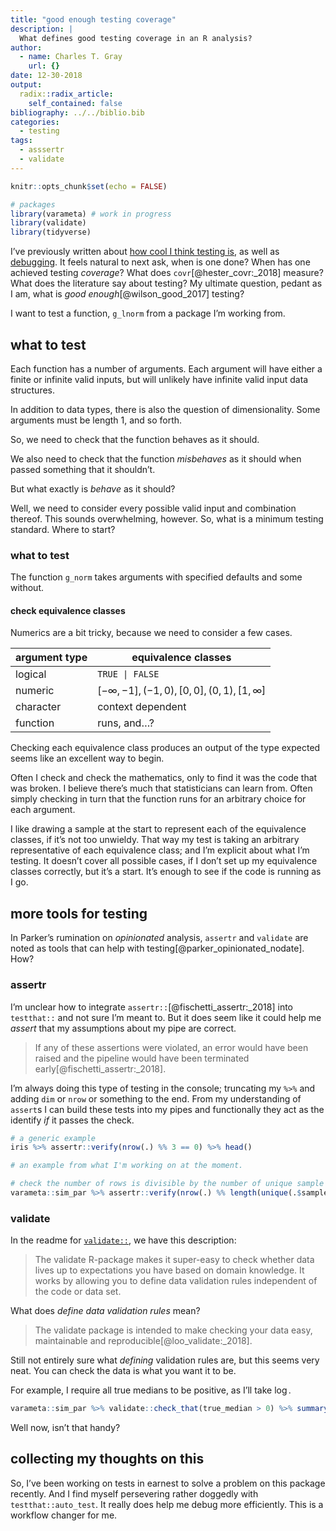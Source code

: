 ```yaml
---
title: "good enough testing coverage"
description: |
  What defines good testing coverage in an R analysis? 
author:
  - name: Charles T. Gray
    url: {}
date: 12-30-2018
output:
  radix::radix_article:
    self_contained: false
bibliography: ../../biblio.bib
categories: 
  - testing
tags: 
  - asssertr
  - validate
---
```


```r
knitr::opts_chunk$set(echo = FALSE)
```

```r
# packages
library(varameta) # work in progress
library(validate)
library(tidyverse)
```

I've previously written about [how cool I think testing is](https://ropensci.org/blog/2018/03/13/ode-to-testing/), as well as [debugging](http://cantabile.rbind.io/posts/2018-11-12-testing-as-debugging/). It feels natural to next ask, when is one done? When has one achieved testing _coverage_? What does `covr`[@hester_covr:_2018] measure? What does the literature say about testing? My ultimate question, pedant as I am, what is _good enough_[@wilson_good_2017] testing?

I want to test a function, `g_lnorm` from a package I'm working from.  

## what to test

Each function has a number of arguments. Each argument will have either a finite or infinite valid inputs, but will unlikely have infinite valid input data structures. 

In addition to data types, there is also the question of dimensionality. Some arguments must be length 1, and so forth.

So, we need to check that the function behaves as it should. 

We also need to check that the function _misbehaves_ as it should when passed something that it shouldn't.

But what exactly is _behave_ as it should? 

Well, we need to consider every possible valid input and combination thereof. This sounds overwhelming, however. So, what is a minimum testing standard. Where to start? 

### what to test 

The function `g_norm` takes arguments with specified defaults and some without. 

#### check equivalence classes

Numerics are a bit tricky, because we need to consider a few cases.

argument type | equivalence classes
- | - 
logical | `TRUE | FALSE`
numeric | $[-\infty, -1], (-1, 0), [0,0], (0,1), [1, \infty]$
character | context dependent
function | runs, and$\dots$?

Checking each equivalence class produces an output of the type expected seems like an excellent way to begin. 

Often I check and check the mathematics, only to find it was the code that was broken. I believe there's much that statisticians can learn from. Often simply checking in turn that the function runs for an arbitrary choice for each argument. 

I like drawing a sample at the start to represent each of the equivalence classes, if it's not too unwieldy. That way my test is taking an arbitrary representative of each equivalence class; and I'm explicit about what I'm testing. It doesn't cover all possible cases, if I don't set up my equivalence classes correctly, but it's a start. It's enough to see if the code is running as I go. 

## more tools for testing

In Parker's rumination on _opinionated_ analysis, `assertr` and `validate` are noted as tools that can help with testing[@parker_opinionated_nodate]. How? 

### assertr

I'm unclear how to integrate `assertr::`[@fischetti_assertr:_2018] into `testthat::` and not sure I'm meant to. But it does seem like it could help me _assert_ that my assumptions about my pipe are correct.

> If any of these assertions were violated, an error would have been raised and the pipeline would have been terminated early[@fischetti_assertr:_2018].

I'm always doing this type of testing in the console; truncating my ` %>% ` and adding `dim` or `nrow` or something to the end. From my understanding of `assert`s I can build these tests into my pipes and functionally they act as the identify _if_ it passes the check. 

```r
# a generic example
iris %>% assertr::verify(nrow(.) %% 3 == 0) %>% head()

# an example from what I'm working on at the moment. 

# check the number of rows is divisible by the number of unique sample sizes. 
varameta::sim_par %>% assertr::verify(nrow(.) %% length(unique(.$sample_size)) == 0) %>% head()

```

### validate 

In the readme for [`validate::`](https://github.com/data-cleaning/validate), we have this description:

> The validate R-package makes it super-easy to check whether data lives up to expectations you have based on domain knowledge. It works by allowing you to define data validation rules independent of the code or data set.

What does _define data validation rules_ mean? 

> The validate package is intended to make checking your data easy, maintainable and reproducible[@loo_validate:_2018].

Still not entirely sure what _defining_ validation rules are, but this seems very neat. You can check the data is what you want it to be.  

For example, I require all true medians to be positive, as I'll take $\log$. 

```r
varameta::sim_par %>% validate::check_that(true_median > 0) %>% summary()

```

Well now, isn't that handy? 

## collecting my thoughts on this

So, I've been working on tests in earnest to solve a problem on this package recently. And I find myself persevering rather doggedly with `testthat::auto_test`. It really does help me debug more efficiently. This is a workflow changer for me. 